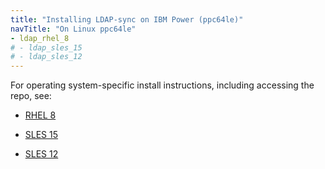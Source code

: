 ```yaml
---
title: "Installing LDAP-sync on IBM Power (ppc64le)"
navTitle: "On Linux ppc64le"
- ldap_rhel_8
# - ldap_sles_15
# - ldap_sles_12
---
```


For operating system-specific install instructions, including accessing the repo, see:

  - [RHEL 8](ldap_rhel_8)

  - [SLES 15](ldap_sles_15)
  - [SLES 12](ldap_sles_12)
